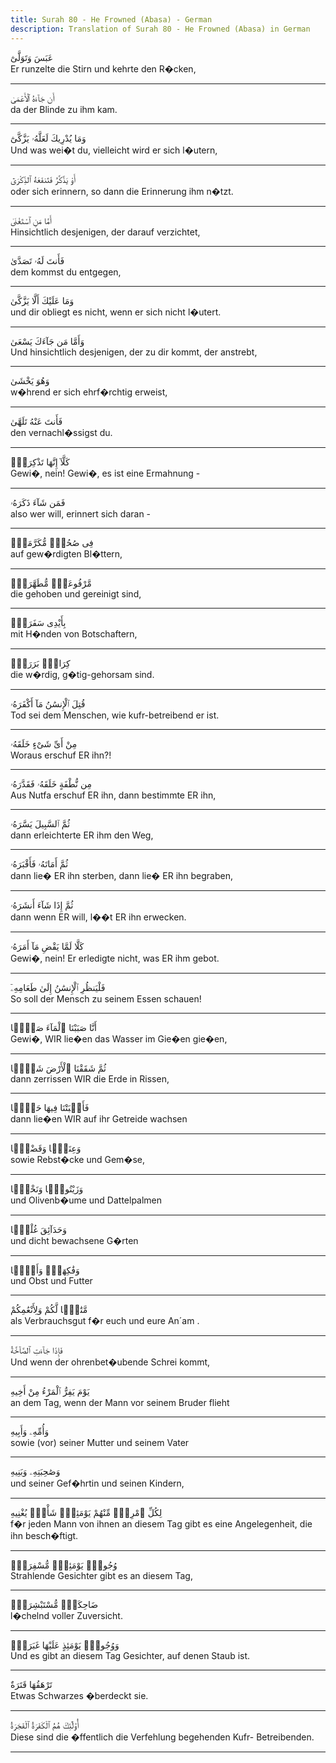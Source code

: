 ```yaml
---
title: Surah 80 - He Frowned (Abasa) - German
description: Translation of Surah 80 - He Frowned (Abasa) in German
---
```





<Aside type="quran" title="1">
عَبَسَ وَتَوَلَّىٰٓ
</Aside>

<Aside type="reference" title="1">
Er runzelte die Stirn und kehrte den R�cken,
</Aside>

---

<Aside type="quran" title="2">
أَن جَآءَهُ ٱلْأَعْمَىٰ
</Aside>

<Aside type="reference" title="2">
da der Blinde zu ihm kam.
</Aside>

---

<Aside type="quran" title="3">
وَمَا يُدْرِيكَ لَعَلَّهُۥ يَزَّكَّىٰٓ
</Aside>

<Aside type="reference" title="3">
Und was wei�t du, vielleicht wird er sich l�utern,
</Aside>

---

<Aside type="quran" title="4">
أَوْ يَذَّكَّرُ فَتَنفَعَهُ ٱلذِّكْرَىٰٓ
</Aside>

<Aside type="reference" title="4">
oder sich erinnern, so dann die Erinnerung ihm n�tzt.
</Aside>

---

<Aside type="quran" title="5">
أَمَّا مَنِ ٱسْتَغْنَىٰ
</Aside>

<Aside type="reference" title="5">
Hinsichtlich desjenigen, der darauf verzichtet,
</Aside>

---

<Aside type="quran" title="6">
فَأَنتَ لَهُۥ تَصَدَّىٰ
</Aside>

<Aside type="reference" title="6">
dem kommst du entgegen,
</Aside>

---

<Aside type="quran" title="7">
وَمَا عَلَيْكَ أَلَّا يَزَّكَّىٰ
</Aside>

<Aside type="reference" title="7">
und dir obliegt es nicht, wenn er sich nicht l�utert.
</Aside>

---

<Aside type="quran" title="8">
وَأَمَّا مَن جَآءَكَ يَسْعَىٰ
</Aside>

<Aside type="reference" title="8">
Und hinsichtlich desjenigen, der zu dir kommt, der anstrebt,
</Aside>

---

<Aside type="quran" title="9">
وَهُوَ يَخْشَىٰ
</Aside>

<Aside type="reference" title="9">
w�hrend er sich ehrf�rchtig erweist,
</Aside>

---

<Aside type="quran" title="10">
فَأَنتَ عَنْهُ تَلَهَّىٰ
</Aside>

<Aside type="reference" title="10">
den vernachl�ssigst du.
</Aside>

---

<Aside type="quran" title="11">
كَلَّآ إِنَّهَا تَذْكِرَةٌۭ
</Aside>

<Aside type="reference" title="11">
Gewi�, nein! Gewi�, es ist eine Ermahnung -
</Aside>

---

<Aside type="quran" title="12">
فَمَن شَآءَ ذَكَرَهُۥ
</Aside>

<Aside type="reference" title="12">
also wer will, erinnert sich daran -
</Aside>

---

<Aside type="quran" title="13">
فِى صُحُفٍۢ مُّكَرَّمَةٍۢ
</Aside>

<Aside type="reference" title="13">
auf gew�rdigten Bl�ttern,
</Aside>

---

<Aside type="quran" title="14">
مَّرْفُوعَةٍۢ مُّطَهَّرَةٍۭ
</Aside>

<Aside type="reference" title="14">
die gehoben und gereinigt sind,
</Aside>

---

<Aside type="quran" title="15">
بِأَيْدِى سَفَرَةٍۢ
</Aside>

<Aside type="reference" title="15">
mit H�nden von Botschaftern,
</Aside>

---

<Aside type="quran" title="16">
كِرَامٍۭ بَرَرَةٍۢ
</Aside>

<Aside type="reference" title="16">
die w�rdig, g�tig-gehorsam sind.
</Aside>

---

<Aside type="quran" title="17">
قُتِلَ ٱلْإِنسَٰنُ مَآ أَكْفَرَهُۥ
</Aside>

<Aside type="reference" title="17">
Tod sei dem Menschen, wie kufr-betreibend er ist.
</Aside>

---

<Aside type="quran" title="18">
مِنْ أَىِّ شَىْءٍ خَلَقَهُۥ
</Aside>

<Aside type="reference" title="18">
Woraus erschuf ER ihn?!
</Aside>

---

<Aside type="quran" title="19">
مِن نُّطْفَةٍ خَلَقَهُۥ فَقَدَّرَهُۥ
</Aside>

<Aside type="reference" title="19">
Aus Nutfa erschuf ER ihn, dann bestimmte ER ihn,
</Aside>

---

<Aside type="quran" title="20">
ثُمَّ ٱلسَّبِيلَ يَسَّرَهُۥ
</Aside>

<Aside type="reference" title="20">
dann erleichterte ER ihm den Weg,
</Aside>

---

<Aside type="quran" title="21">
ثُمَّ أَمَاتَهُۥ فَأَقْبَرَهُۥ
</Aside>

<Aside type="reference" title="21">
dann lie� ER ihn sterben, dann lie� ER ihn begraben,
</Aside>

---

<Aside type="quran" title="22">
ثُمَّ إِذَا شَآءَ أَنشَرَهُۥ
</Aside>

<Aside type="reference" title="22">
dann wenn ER will, l��t ER ihn erwecken.
</Aside>

---

<Aside type="quran" title="23">
كَلَّا لَمَّا يَقْضِ مَآ أَمَرَهُۥ
</Aside>

<Aside type="reference" title="23">
Gewi�, nein! Er erledigte nicht, was ER ihm gebot.
</Aside>

---

<Aside type="quran" title="24">
فَلْيَنظُرِ ٱلْإِنسَٰنُ إِلَىٰ طَعَامِهِۦٓ
</Aside>

<Aside type="reference" title="24">
So soll der Mensch zu seinem Essen schauen!
</Aside>

---

<Aside type="quran" title="25">
أَنَّا صَبَبْنَا ٱلْمَآءَ صَبًّۭا
</Aside>

<Aside type="reference" title="25">
Gewi�, WIR lie�en das Wasser im Gie�en gie�en,
</Aside>

---

<Aside type="quran" title="26">
ثُمَّ شَقَقْنَا ٱلْأَرْضَ شَقًّۭا
</Aside>

<Aside type="reference" title="26">
dann zerrissen WIR die Erde in Rissen,
</Aside>

---

<Aside type="quran" title="27">
فَأَنۢبَتْنَا فِيهَا حَبًّۭا
</Aside>

<Aside type="reference" title="27">
dann lie�en WIR auf ihr Getreide wachsen
</Aside>

---

<Aside type="quran" title="28">
وَعِنَبًۭا وَقَضْبًۭا
</Aside>

<Aside type="reference" title="28">
sowie Rebst�cke und Gem�se,
</Aside>

---

<Aside type="quran" title="29">
وَزَيْتُونًۭا وَنَخْلًۭا
</Aside>

<Aside type="reference" title="29">
und Olivenb�ume und Dattelpalmen
</Aside>

---

<Aside type="quran" title="30">
وَحَدَآئِقَ غُلْبًۭا
</Aside>

<Aside type="reference" title="30">
und dicht bewachsene G�rten
</Aside>

---

<Aside type="quran" title="31">
وَفَٰكِهَةًۭ وَأَبًّۭا
</Aside>

<Aside type="reference" title="31">
und Obst und Futter
</Aside>

---

<Aside type="quran" title="32">
مَّتَٰعًۭا لَّكُمْ وَلِأَنْعَٰمِكُمْ
</Aside>

<Aside type="reference" title="32">
als Verbrauchsgut f�r euch und eure An´am .
</Aside>

---

<Aside type="quran" title="33">
فَإِذَا جَآءَتِ ٱلصَّآخَّةُ
</Aside>

<Aside type="reference" title="33">
Und wenn der ohrenbet�ubende Schrei kommt,
</Aside>

---

<Aside type="quran" title="34">
يَوْمَ يَفِرُّ ٱلْمَرْءُ مِنْ أَخِيهِ
</Aside>

<Aside type="reference" title="34">
an dem Tag, wenn der Mann vor seinem Bruder flieht
</Aside>

---

<Aside type="quran" title="35">
وَأُمِّهِۦ وَأَبِيهِ
</Aside>

<Aside type="reference" title="35">
sowie (vor) seiner Mutter und seinem Vater
</Aside>

---

<Aside type="quran" title="36">
وَصَٰحِبَتِهِۦ وَبَنِيهِ
</Aside>

<Aside type="reference" title="36">
und seiner Gef�hrtin und seinen Kindern,
</Aside>

---

<Aside type="quran" title="37">
لِكُلِّ ٱمْرِئٍۢ مِّنْهُمْ يَوْمَئِذٍۢ شَأْنٌۭ يُغْنِيهِ
</Aside>

<Aside type="reference" title="37">
f�r jeden Mann von ihnen an diesem Tag gibt es eine Angelegenheit, die ihn besch�ftigt.
</Aside>

---

<Aside type="quran" title="38">
وُجُوهٌۭ يَوْمَئِذٍۢ مُّسْفِرَةٌۭ
</Aside>

<Aside type="reference" title="38">
Strahlende Gesichter gibt es an diesem Tag,
</Aside>

---

<Aside type="quran" title="39">
ضَاحِكَةٌۭ مُّسْتَبْشِرَةٌۭ
</Aside>

<Aside type="reference" title="39">
l�chelnd voller Zuversicht.
</Aside>

---

<Aside type="quran" title="40">
وَوُجُوهٌۭ يَوْمَئِذٍ عَلَيْهَا غَبَرَةٌۭ
</Aside>

<Aside type="reference" title="40">
Und es gibt an diesem Tag Gesichter, auf denen Staub ist.
</Aside>

---

<Aside type="quran" title="41">
تَرْهَقُهَا قَتَرَةٌ
</Aside>

<Aside type="reference" title="41">
Etwas Schwarzes �berdeckt sie.
</Aside>

---

<Aside type="quran" title="42">
أُو۟لَٰٓئِكَ هُمُ ٱلْكَفَرَةُ ٱلْفَجَرَةُ
</Aside>

<Aside type="reference" title="42">
Diese sind die �ffentlich die Verfehlung begehenden Kufr- Betreibenden.
</Aside>

---
